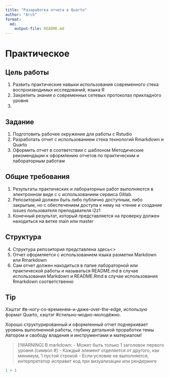 ```yaml
---
title: "Разаработка отчета в Quarto"
author: "Arch"
format: 
  md:
    output-file: README.md
---
```


# Практическое

## Цель работы

1.  Развить практические навыки использования современного стека воспроизводимых исследований, языка R
2.  Закрепить знания о современных сетевых протоколах прикладного уровня
3.  

## Задание

1.  Подготовить рабочее окружение для работы с Rstudio
2.  Разработать отчет с использованием стека технологий Rmarkdown и Quarto
3.  Оформить отчет в соответствии с шаблоном Методические рекомендации к оформлению отчетов по практическим и лабораторным работам

## Общие требования

1.  Результаты практических и лабораторных работ выполняются в электронном виде с с использованием сервиса Gitlab.
2.  Репозиторий должен быть либо публично доступным, либо закрытым, но с обеспечением доступа к нему на чтение и создание issues пользователя преподавателя i2z1
3.  Конечный результат, который представляется на проверку должен находиться на ветке main или master

## Структура

4.  Структура репозитория представлена здесь\<\>
5.  Отчет оформляется с использованием языка разметки Markdown или Rmarkdown
6.  Сам отчет должен находиться в папке лабораторной или практической работы и называться README.md в случае использования Markdown и README.Rmd в случае использования Rmarkdown соответственно

::: callout-tip
## Tip

Хэштэг #в-ногу-со-временем-и-даже-over-the-edge, использую формат Quarto, хэштэг #стильно-модно-молодёжно.
:::

Хорошо структурированный и оформленный отчет подчеркивает уровень выполненной работы, глубину детальной проработки темы Автором и свободу владения и инструментами и материалом!

> \[!WARNING\] В markdown: - Может быть только 1 заголовок первого уровня (символ #) - Каждый элемент отделяется от другого, как минимум, 1 пустой строкой - Если условие не выполняется, интерпретатор исправит код при визуализации или рендеринге

```r
1 + 1
```
